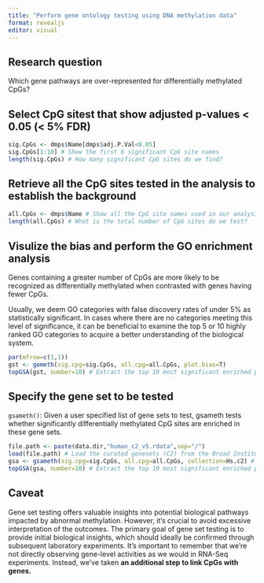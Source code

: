 ```yaml
---
title: "Perform gene ontology testing using DNA methylation data"
format: revealjs
editor: visual
---
```


## Research question

Which gene pathways are over-represented for differentially methylated CpGs?

## Select CpG sitest that show adjusted p-values \< 0.05 (\< 5% FDR)

```r
sig.CpGs <- dmps$Name[dmps$adj.P.Val<0.05]
sig.CpGs[1:10] # Show the first 6 significant CpG site names
length(sig.CpGs) # How many significant CpG sites do we find?
```

## Retrieve all the CpG sites tested in the analysis to establish the background

```r
all.CpGs <- dmps$Name # Show all the CpG site names used in our analysis
length(all.CpGs) # What is the total number of CpG sites do we test?
```

## Visulize the bias and perform the GO enrichment analysis

Genes containing a greater number of CpGs are more likely to be recognized as differentially methylated when contrasted with genes having fewer CpGs.

Usually, we deem GO categories with false discovery rates of under 5% as statistically significant. In cases where there are no categories meeting this level of significance, it can be beneficial to examine the top 5 or 10 highly ranked GO categories to acquire a better understanding of the biological system.

```r
par(mfrow=c(1,1))
gst <- gometh(sig.cpg=sig.CpGs, all.cpg=all.CpGs, plot.bias=T)
topGSA(gst, number=10) # Extract the top 10 most significant enriched pathways
```

## Specify the gene set to be tested

`gsameth()`: Given a user specified list of gene sets to test, gsameth tests whether significantly differentially methylated CpG sites are enriched in these gene sets.

```r
file.path <- paste(data.dir,"human_c2_v5.rdata",sep="/")
load(file.path) # Load the curated genesets (C2) from the Broad Institute Molecular signatures database; gene identifiers must be Entrez Gene IDs
gsa <- gsameth(sig.cpg=sig.CpGs, all.cpg=all.CpGs, collection=Hs.c2) # Perform the enrichment analysis
topGSA(gsa, number=10) # Extract the top 10 most significant enriched pathways
```

## Caveat

Gene set testing offers valuable insights into potential biological pathways impacted by abnormal methylation. However, it's crucial to avoid excessive interpretation of the outcomes. The primary goal of gene set testing is to provide initial biological insights, which should ideally be confirmed through subsequent laboratory experiments. It's important to remember that we're not directly observing gene-level activities as we would in RNA-Seq experiments. Instead, we've taken **an additional step to link CpGs with genes.**
